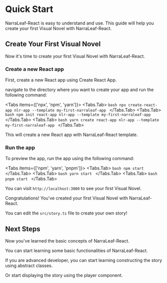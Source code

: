 
# Quick Start

NarraLeaf-React is easy to understand and use. This guide will help you create your first Visual Novel with NarraLeaf-React.

## Create Your First Visual Novel

Now it's time to create your first Visual Novel with NarraLeaf-React.

<Steps>

### Create a new React app

First, create a new React app using Create React App.

navigate to the directory where you want to create your app and run the following command:

<Tabs items={['npx', 'npm', 'yarn']}>
    <Tabs.Tab>
        ```bash
        npx create-react-app nlr-app --template my-first-narraleaf-app
        ```
    </Tabs.Tab>
    <Tabs.Tab>
        ```bash
        npm init react-app nlr-app --template my-first-narraleaf-app
        ```
    </Tabs.Tab>
    <Tabs.Tab>
        ```bash
        yarn create react-app nlr-app --template my-first-narraleaf-app
        ```
    </Tabs.Tab>
</Tabs>

This will create a new React app with NarraLeaf-React template.

### Run the app

To preview the app, run the app using the following command:

<Tabs items={['npm', 'yarn', 'pnpm']}>
    <Tabs.Tab>
        ```bash
        npm start
        ```
    </Tabs.Tab>
    <Tabs.Tab>
        ```bash
        yarn start
        ```
    </Tabs.Tab>
    <Tabs.Tab>
        ```bash
        pnpm start
        ```
    </Tabs.Tab>
</Tabs>

You can visit `http://localhost:3000` to see your first Visual Novel.

</Steps>

Congratulations! You've created your first Visual Novel with NarraLeaf-React.

You can edit the `src/story.ts` file to create your own story! 

## Next Steps

Now you've learned the basic concepts of NarraLeaf-React. 

You can start learning some basic functionalities of NarraLeaf-React.

<Cards num={1}>
    <Cards.Card
        title="Basic"
        description="Learn more about the basics of NarraLeaf-React."
        href="/documentation/basic"
        arrow
    />
</Cards>

If you are advanced developer, you can start learning constructing the story using abstract classes.

<Cards num={1}>
    <Cards.Card
        title="Core"
        description="Learn more about the core concepts of NarraLeaf-React."
        href="/documentation/core"
        arrow
    />
</Cards>

Or start displaying the story using the player component.

<Cards num={1}>
    <Cards.Card
        title="Player"
        description="Learn more about the Player component."
        href="/documentation/player"
        arrow
    />
</Cards>

